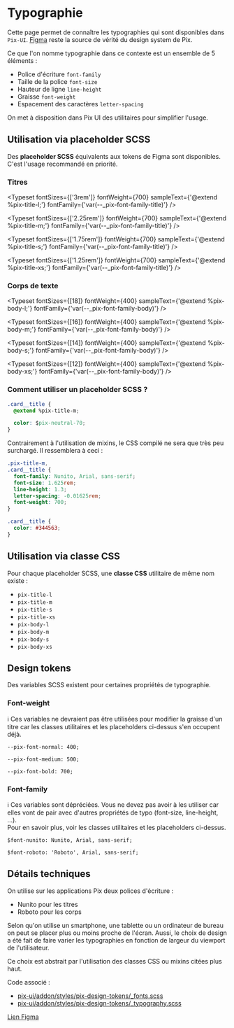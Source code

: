 
<Meta title="Utiliser Pix UI/Design Tokens/Typographie" />

# Typographie

Cette page permet de connaître les typographies qui sont disponibles dans `Pix-UI`. [Figma](https://www.figma.com/file/8RJ3aCSfdeQ8AZZVBBYKS8/Design-System-Pix?node-id=24-8&t=Nuq9GxVknLW0Qsbc-0) reste la source de vérité du design system de Pix.

Ce que l'on nomme typographie dans ce contexte est un ensemble de 5 éléments :

- Police d'écriture `font-family`
- Taille de la police `font-size`
- Hauteur de ligne `line-height`
- Graisse `font-weight`
- Espacement des caractères `letter-spacing`

On met à disposition dans Pix UI des utilitaires pour simplifier l'usage.

## Utilisation via placeholder SCSS

Des **placeholder SCSS** équivalents aux tokens de Figma sont disponibles. C'est l'usage recommandé en priorité.

### Titres

<Typeset
  fontSizes={['3rem']}
  fontWeight={700}
  sampleText={'@extend %pix-title-l;'}
  fontFamily={'var(--_pix-font-family-title)'}
/>

<Typeset
  fontSizes={['2.25rem']}
  fontWeight={700}
  sampleText={'@extend %pix-title-m;'}
  fontFamily={'var(--_pix-font-family-title)'}
/>

<Typeset
  fontSizes={['1.75rem']}
  fontWeight={700}
  sampleText={'@extend %pix-title-s;'}
  fontFamily={'var(--_pix-font-family-title)'}
/>

<Typeset
  fontSizes={['1.25rem']}
  fontWeight={700}
  sampleText={'@extend %pix-title-xs;'}
  fontFamily={'var(--_pix-font-family-title)'}
/>

### Corps de texte

<Typeset
  fontSizes={[18]}
  fontWeight={400}
  sampleText={'@extend %pix-body-l;'}
  fontFamily={'var(--_pix-font-family-body)'}
/>

<Typeset
  fontSizes={[16]}
  fontWeight={400}
  sampleText={'@extend %pix-body-m;'}
  fontFamily={'var(--_pix-font-family-body)'}
/>

<Typeset
  fontSizes={[14]}
  fontWeight={400}
  sampleText={'@extend %pix-body-s;'}
  fontFamily={'var(--_pix-font-family-body)'}
/>

<Typeset
  fontSizes={[12]}
  fontWeight={400}
  sampleText={'@extend %pix-body-xs;'}
  fontFamily={'var(--_pix-font-family-body)'}
/>

### Comment utiliser un placeholder SCSS ?

```css
.card__title {
  @extend %pix-title-m;

  color: $pix-neutral-70;
}
```

Contrairement à l'utilisation de mixins, le CSS compilé ne sera que très peu surchargé. Il ressemblera à ceci :

```css
.pix-title-m,
.card__title {
  font-family: Nunito, Arial, sans-serif;
  font-size: 1.625rem;
  line-height: 1.3;
  letter-spacing: -0.01625rem;
  font-weight: 700;
}

.card__title {
  color: #344563;
}
```

## Utilisation via classe CSS

Pour chaque placeholder SCSS, une **classe CSS** utilitaire de même nom existe :

- `pix-title-l`
- `pix-title-m`
- `pix-title-s`
- `pix-title-xs`
- `pix-body-l`
- `pix-body-m`
- `pix-body-s`
- `pix-body-xs`

## Design tokens

Des variables SCSS existent pour certaines propriétés de typographie.

### Font-weight

ℹ️ Ces variables ne devraient pas être utilisées pour modifier la graisse d'un titre car les classes utilitaires et les placeholders ci-dessus s'en occupent déjà.

`--pix-font-normal: 400;`

`--pix-font-medium: 500;`

`--pix-font-bold: 700;`

### Font-family

ℹ️ Ces variables sont dépréciées. Vous ne devez pas avoir à les utiliser car elles vont de pair avec d'autres propriétés de typo (font-size, line-height, ...).<br/>
Pour en savoir plus, voir les classes utilitaires et les placeholders ci-dessus.

`$font-nunito: Nunito, Arial, sans-serif;`

`$font-roboto: 'Roboto', Arial, sans-serif;`

## Détails techniques

On utilise sur les applications Pix deux polices d'écriture :

- Nunito pour les titres
- Roboto pour les corps

Selon qu'on utilise un smartphone, une tablette ou un ordinateur de bureau on peut se placer plus ou moins proche de l'écran.
Aussi, le choix de design a été fait de faire varier les typographies en fonction de largeur du viewport de l'utilisateur.

Ce choix est abstrait par l'utilisation des classes CSS ou mixins citées plus haut.

Code associé :

- [pix-ui/addon/styles/pix-design-tokens/\_fonts.scss](https://github.com/1024pix/pix-ui/blob/dev/addon/styles/pix-design-tokens/_fonts.scss)
- [pix-ui/addon/styles/pix-design-tokens/\_typography.scss](https://github.com/1024pix/pix-ui/blob/dev/addon/styles/pix-design-tokens/_typography.scss)

[Lien Figma](https://www.figma.com/file/8RJ3aCSfdeQ8AZZVBBYKS8/Design-System-Pix?node-id=24%3A8)
